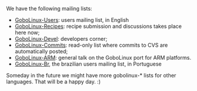 We have the following mailing lists:

* [http://lists.gobolinux.org/mailman/listinfo/gobolinux-users GoboLinux-Users]: users mailing list, in English
* [http://lists.gobolinux.org/mailman/listinfo/gobolinux-recipes GoboLinux-Recipes]: recipe submission and discussions takes place here now;
* [http://lists.gobolinux.org/mailman/listinfo/gobolinux-devel GoboLinux-Devel]: developers corner;
* [http://lists.gobolinux.org/mailman/listinfo/gobolinux-commits GoboLinux-Commits]: read-only list where commits to CVS are automatically posted;
* [http://lists.gobolinux.org/mailman/listinfo/gobolinux-arm GoboLinux-ARM]: general talk on the GoboLinux port for ARM platforms.
* [http://lists.gobolinux.org/mailman/listinfo/gobolinux-br GoboLinux-Br], the brazilian users mailing list, in Portuguese

Someday in the future we might have more gobolinux-* lists for other languages. That will be a happy day. :)

{{Community}}